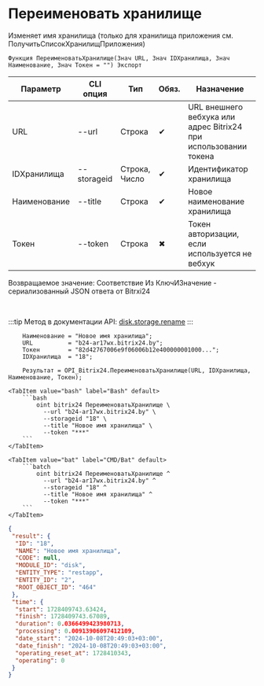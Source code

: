 ﻿---
sidebar_position: 4
---


# Переименовать хранилище
 Изменяет имя хранилища (только для хранилища приложения см. ПолучитьСписокХранилищПриложения)



`Функция ПереименоватьХранилище(Знач URL, Знач IDХранилища, Знач Наименование, Знач Токен = "") Экспорт`

  | Параметр | CLI опция | Тип | Обяз. | Назначение |
  |-|-|-|-|-|
  | URL | --url | Строка | &#x2714; | URL внешнего вебхука или адрес Bitrix24 при использовании токена |
  | IDХранилища | --storageid | Строка, Число | &#x2714; | Идентификатор хранилища |
  | Наименование | --title | Строка | &#x2714; | Новое наименование хранилища |
  | Токен | --token | Строка | &#x2716; | Токен авторизации, если используется не вебхук |

  
  Возвращаемое значение:   Соответствие Из КлючИЗначение - сериализованный JSON ответа от Bitrxi24

<br/>

:::tip
Метод в документации API: [disk.storage.rename](https://dev.1c-bitrix.ru/rest_help/disk/storage/disk_storage_rename.php)
:::
<br/>


```bsl title="Пример использования для 1С:Предприятие/OneScript"
    Наименование = "Новое имя хранилища";
    URL          = "b24-ar17wx.bitrix24.by";
    Токен        = "82d42767006e9f06006b12e400000001000...";
    IDХранилища  = "18";

    Результат = OPI_Bitrix24.ПереименоватьХранилище(URL, IDХранилища, Наименование, Токен);
```
    

 <Tabs>
  
    <TabItem value="bash" label="Bash" default>
        ```bash
            oint bitrix24 ПереименоватьХранилище \
              --url "b24-ar17wx.bitrix24.by" \
              --storageid "18" \
              --title "Новое имя хранилища" \
              --token "***"
        ```
    </TabItem>
  
    <TabItem value="bat" label="CMD/Bat" default>
        ```batch
            oint bitrix24 ПереименоватьХранилище ^
              --url "b24-ar17wx.bitrix24.by" ^
              --storageid "18" ^
              --title "Новое имя хранилища" ^
              --token "***"
        ```
    </TabItem>
</Tabs>


```json title="Результат"
{
 "result": {
  "ID": "18",
  "NAME": "Новое имя хранилища",
  "CODE": null,
  "MODULE_ID": "disk",
  "ENTITY_TYPE": "restapp",
  "ENTITY_ID": "2",
  "ROOT_OBJECT_ID": "464"
 },
 "time": {
  "start": 1728409743.63424,
  "finish": 1728409743.67089,
  "duration": 0.0366499423980713,
  "processing": 0.00913906097412109,
  "date_start": "2024-10-08T20:49:03+03:00",
  "date_finish": "2024-10-08T20:49:03+03:00",
  "operating_reset_at": 1728410343,
  "operating": 0
 }
}
```
